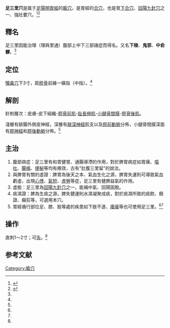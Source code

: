 {{Infobox acupoint
|name = 足三里穴
|image = 
|imagesize = 
|caption =
|simplified = 足三里
|traditional = 足三里
|code = ST36
|pinyin = Zúsānlǐ
|meridian = 足陽明胃經
|location = [[犢鼻穴|犢鼻穴]]下3寸，距[[脛骨|脛骨]]前緣一橫指
|treat = 胃腸疾病、心悸、氣短、虛勞。下肢不遂、痿痺等
|processing = 直刺1～2寸；可[[灸|灸]]
|footnotes = 
}}
'''足三里穴'''是属于[[足陽明胃經|足陽明胃經]]的[[腧穴|腧穴]]，是胃經的[[合穴|合穴]]，也是胃[[下合穴|下合穴]]、[[回陽九針穴|回陽九針穴]]之一、強壯要穴。<ref name="针灸学">{{Cite book |title=针灸学 |url=https://archive.org/details/zhenjiuxue0000unse |author=孙国杰 主编 |publisher=[[上海科学技术出版社|上海科学技术出版社]] |year=1997 |pages=[https://archive.org/details/zhenjiuxue0000unse/page/55 55] |isbn=7-5323-4102-X}}</ref><ref name="常用腧穴临床发挥">{{Cite book |title=常用腧穴临床发挥 |author=李世珍 |publisher=[[人民卫生出版社|人民卫生出版社]] |year=1985 |pages=178 |isbn=7-117-01135-1}}</ref>

==釋名==
足三里因能治理（理與里通）腹部上中下三部諸症而得名。又名'''下陵'''、'''鬼邪'''、'''中俞髎'''。<ref name="常用腧穴临床发挥"/>

==定位==
[[犢鼻穴|犢鼻穴]]下3寸，距[[脛骨|脛骨]]前緣一橫指（中指）。<ref name="针灸学"/>

==解剖==
針刺層次：皮膚-皮下組織-[[脛骨前肌|脛骨前肌]]-[[趾長伸肌|趾長伸肌]]-[[小腿骨間膜|小腿骨間膜]]-[[脛骨後肌|脛骨後肌]]。

淺層有腓腸外側皮神經，深層有[[腓深神經|腓深神經]]肌支以及[[脛前動脈|脛前動脈]]分佈，小腿骨間膜深面有[[脛神經|脛神經]]和[[脛後動脈|脛後動脈]]分佈。<ref name="针灸学"/>

==主治==
#腹部病症：足三里有和胃健胃、通腸導滯的作用，對於脾胃病症如胃痛、[[嘔吐|嘔吐]]、[[腸鳴|腸鳴]]、[[便秘|便秘]]等均有療效，古有“肚腹三里留”的說法。
#與脾胃有關的虛證：脾胃為後天之本、氣血生化之源，脾胃失運則可導致氣血虧虛，出現[[心悸|心悸]]、[[氣短|氣短]]、[[虛勞|虛勞]]等症，足三里有健脾益氣的作用。
#虛脫：足三里為[[回陽九針穴|回陽九針穴]]之一，能補中氣、回陽固脫。
#痰濕證：脾為生痰之源，脾失健運則水濕凝聚成痰，對於痰濕所致的痰飲、癇證、癲狂等，可選用本穴。
#胃經循行部位足、膝、股等處的疾患如下肢不遂、[[痿痺|痿痺]]等也可使用足三里。<ref name="针灸学"/><ref name="常用腧穴临床发挥"/>

==操作==
直刺1～2寸；可[[灸|灸]]。<ref name="针灸学"/>

==参考文献==
{{reflist}}

{{经络}}
{{足陽明胃經}}
{{五輸穴}}
{{DEFAULTSORT:Z}}
[[Category:腧穴|Category:腧穴]]